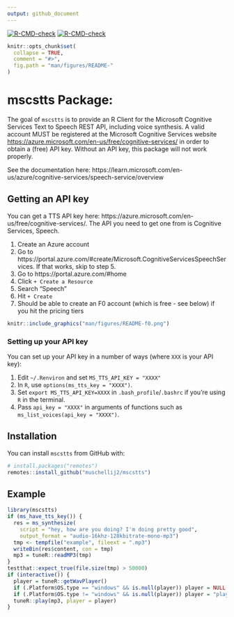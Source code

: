 ```yaml
---
output: github_document
---
```


<!-- badges: start -->
[![R-CMD-check](https://github.com/muschellij2/mscstts/workflows/R-CMD-check/badge.svg)](https://github.com/muschellij2/mscstts/actions)
[![R-CMD-check](https://github.com/muschellij2/mscstts/actions/workflows/R-CMD-check.yaml/badge.svg)](https://github.com/muschellij2/mscstts/actions/workflows/R-CMD-check.yaml)
<!-- badges: end -->

```r
knitr::opts_chunk$set(
  collapse = TRUE,
  comment = "#>",
  fig.path = "man/figures/README-"
)
```
# mscstts Package: 
The goal of `mscstts` is to provide an R Client for the Microsoft Cognitive Services Text to Speech REST API, including voice synthesis. A valid account MUST be registered at the Microsoft Cognitive Services website <https://azure.microsoft.com/en-us/free/cognitive-services/> in order to obtain a (free) API key. Without an API key, this package will not work properly.

See the documentation here: https://learn.microsoft.com/en-us/azure/cognitive-services/speech-service/overview

## Getting an API key

You can get a TTS API key here: https://azure.microsoft.com/en-us/free/cognitive-services/.  The API you need to get one from is Cognitive Services, Speech.

1.  Create an Azure account
2.  Go to https://portal.azure.com/#create/Microsoft.CognitiveServicesSpeechServices.  If that works, skip to step 5.
3.  Go to https://portal.azure.com/#home
4. Click `+ Create a Resource`
5. Search "Speech"
6. Hit `+ Create`
7. Should be able to create an F0 account (which is free - see below) if you hit the pricing tiers

```r
knitr::include_graphics("man/figures/README-f0.png")
```

### Setting up your API key

You can set up your API key in a number of ways (where `XXX` is your API key):

1. Edit `~/.Renviron` and set `MS_TTS_API_KEY = "XXXX"`
2. In `R`, use `options(ms_tts_key = "XXXX")`.
3. Set `export MS_TTS_API_KEY=XXXX` in `.bash_profile`/`.bashrc` if you're using `R` in the terminal.
4. Pass `api_key = "XXXX"` in arguments of functions such as `ms_list_voices(api_key = "XXXX")`.


## Installation

You can install `mscstts` from GitHub with:

```r
# install.packages("remotes")
remotes::install_github("muschellij2/mscstts")
```


## Example

```r
library(mscstts)
if (ms_have_tts_key()) {
  res = ms_synthesize(
    script = "hey, how are you doing? I'm doing pretty good",
    output_format = "audio-16khz-128kbitrate-mono-mp3")
  tmp <- tempfile("example", fileext = ".mp3")
  writeBin(res$content, con = tmp)
  mp3 = tuneR::readMP3(tmp)
}
testthat::expect_true(file.size(tmp) > 50000)
if (interactive()) {
  player = tuneR::getWavPlayer()
  if (.Platform$OS.type == "windows" && is.null(player)) player = NULL
  if (.Platform$OS.type != "windows" && is.null(player)) player = "play"
  tuneR::play(mp3, player = player)
}
```
